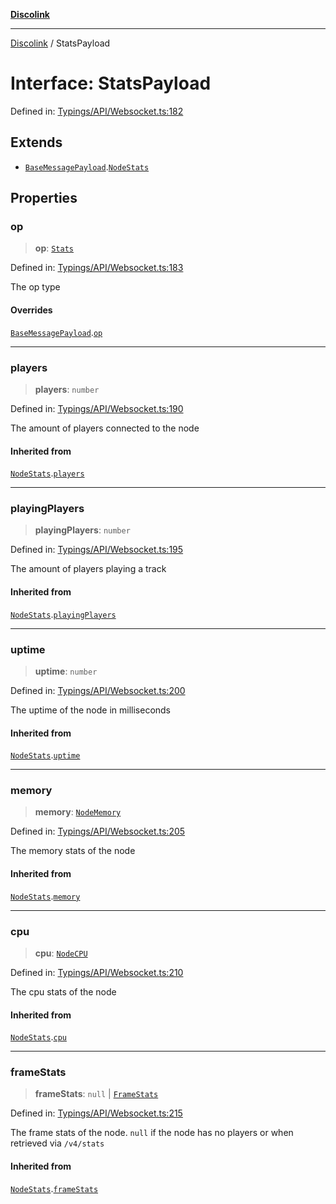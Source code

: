[**Discolink**](../README.md)

***

[Discolink](../globals.md) / StatsPayload

# Interface: StatsPayload

Defined in: [Typings/API/Websocket.ts:182](https://github.com/Archayu/discolink/blob/ddfd70ea55cc6996bf3567765f64fb3824cd3f79/src/Typings/API/Websocket.ts#L182)

## Extends

- [`BaseMessagePayload`](BaseMessagePayload.md).[`NodeStats`](NodeStats.md)

## Properties

### op

> **op**: [`Stats`](../enumerations/OPType.md#stats)

Defined in: [Typings/API/Websocket.ts:183](https://github.com/Archayu/discolink/blob/ddfd70ea55cc6996bf3567765f64fb3824cd3f79/src/Typings/API/Websocket.ts#L183)

The op type

#### Overrides

[`BaseMessagePayload`](BaseMessagePayload.md).[`op`](BaseMessagePayload.md#op)

***

### players

> **players**: `number`

Defined in: [Typings/API/Websocket.ts:190](https://github.com/Archayu/discolink/blob/ddfd70ea55cc6996bf3567765f64fb3824cd3f79/src/Typings/API/Websocket.ts#L190)

The amount of players connected to the node

#### Inherited from

[`NodeStats`](NodeStats.md).[`players`](NodeStats.md#players)

***

### playingPlayers

> **playingPlayers**: `number`

Defined in: [Typings/API/Websocket.ts:195](https://github.com/Archayu/discolink/blob/ddfd70ea55cc6996bf3567765f64fb3824cd3f79/src/Typings/API/Websocket.ts#L195)

The amount of players playing a track

#### Inherited from

[`NodeStats`](NodeStats.md).[`playingPlayers`](NodeStats.md#playingplayers)

***

### uptime

> **uptime**: `number`

Defined in: [Typings/API/Websocket.ts:200](https://github.com/Archayu/discolink/blob/ddfd70ea55cc6996bf3567765f64fb3824cd3f79/src/Typings/API/Websocket.ts#L200)

The uptime of the node in milliseconds

#### Inherited from

[`NodeStats`](NodeStats.md).[`uptime`](NodeStats.md#uptime)

***

### memory

> **memory**: [`NodeMemory`](NodeMemory.md)

Defined in: [Typings/API/Websocket.ts:205](https://github.com/Archayu/discolink/blob/ddfd70ea55cc6996bf3567765f64fb3824cd3f79/src/Typings/API/Websocket.ts#L205)

The memory stats of the node

#### Inherited from

[`NodeStats`](NodeStats.md).[`memory`](NodeStats.md#memory)

***

### cpu

> **cpu**: [`NodeCPU`](NodeCPU.md)

Defined in: [Typings/API/Websocket.ts:210](https://github.com/Archayu/discolink/blob/ddfd70ea55cc6996bf3567765f64fb3824cd3f79/src/Typings/API/Websocket.ts#L210)

The cpu stats of the node

#### Inherited from

[`NodeStats`](NodeStats.md).[`cpu`](NodeStats.md#cpu)

***

### frameStats

> **frameStats**: `null` \| [`FrameStats`](FrameStats.md)

Defined in: [Typings/API/Websocket.ts:215](https://github.com/Archayu/discolink/blob/ddfd70ea55cc6996bf3567765f64fb3824cd3f79/src/Typings/API/Websocket.ts#L215)

The frame stats of the node. `null` if the node has no players or when retrieved via `/v4/stats`

#### Inherited from

[`NodeStats`](NodeStats.md).[`frameStats`](NodeStats.md#framestats)
